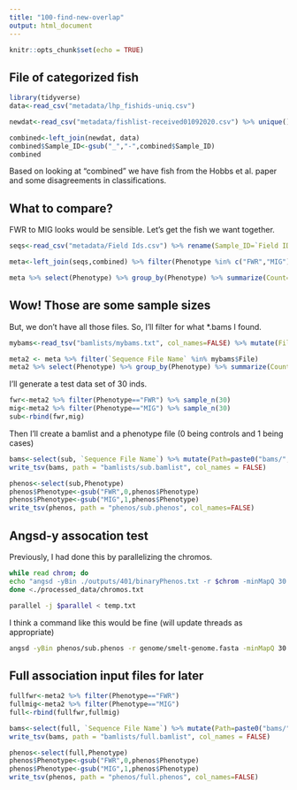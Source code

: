 ```yaml
---
title: "100-find-new-overlap"
output: html_document
---
```


```r
knitr::opts_chunk$set(echo = TRUE)
```

## File of categorized fish

```r
library(tidyverse)
data<-read_csv("metadata/lhp_fishids-uniq.csv")

newdat<-read_csv("metadata/fishlist-received01092020.csv") %>% unique() %>% rename(Sample_ID=fishid) %>% rename(Phenotype=`supervised assignments`)

combined<-left_join(newdat, data) 
combined$Sample_ID<-gsub("_","-",combined$Sample_ID)
combined
```

Based on looking at "combined" we have fish from the Hobbs et al. paper and some disagreements in classifications.

## What to compare?
FWR to MIG looks would be sensible. Let's get the fish we want together.

```r

seqs<-read_csv("metadata/Field Ids.csv") %>% rename(Sample_ID=`Field ID`)

meta<-left_join(seqs,combined) %>% filter(Phenotype %in% c("FWR","MIG"))

meta %>% select(Phenotype) %>% group_by(Phenotype) %>% summarize(Count=n())
```

## Wow! Those are some sample sizes

But, we don't have all those files. So, I'll filter for what *.bams I found.
```r
mybams<-read_tsv("bamlists/mybams.txt", col_names=FALSE) %>% mutate(File=gsub(".sort-n.fixmate-m.sort.markdup-r.bam","",X1))

meta2 <- meta %>% filter(`Sequence File Name` %in% mybams$File)
meta2 %>% select(Phenotype) %>% group_by(Phenotype) %>% summarize(Count=n())
```

I'll generate a test data set of 30 inds.

```r
fwr<-meta2 %>% filter(Phenotype=="FWR") %>% sample_n(30)
mig<-meta2 %>% filter(Phenotype=="MIG") %>% sample_n(30)
sub<-rbind(fwr,mig)
```

Then I'll create a bamlist and a phenotype file (0 being controls and 1 being cases)

```r
bams<-select(sub, `Sequence File Name`) %>% mutate(Path=paste0("bams/",`Sequence File Name`,".sort-n.fixmate-m.sort.markdup-r.bam")) %>% select(Path)
write_tsv(bams, path = "bamlists/sub.bamlist", col_names = FALSE)

phenos<-select(sub,Phenotype)
phenos$Phenotype<-gsub("FWR",0,phenos$Phenotype)
phenos$Phenotype<-gsub("MIG",1,phenos$Phenotype)
write_tsv(phenos, path = "phenos/sub.phenos", col_names=FALSE)

```

## Angsd-y assocation test

Previously, I had done this by parallelizing the chromos.

```sh
while read chrom; do
echo "angsd -yBin ./outputs/401/binaryPhenos.txt -r $chrom -minMapQ 30 -minQ 20 -minInd 12 -doAsso 1 -GL 1 -out ./outputs/401/$bamlist/$chrom -doMajorMinor 1 -doMaf 1 -SNP_pval 1e-6 -bam ./bamlists/$bamlist.bamlist -P $threads" >> temp.txt
done <./processed_data/chromos.txt

parallel -j $parallel < temp.txt
```

I think a command like this would be fine (will update threads as appropriate)

```sh

angsd -yBin phenos/sub.phenos -r genome/smelt-genome.fasta -minMapQ 30 -minQ 20 -minInd 27 -doAsso 1 -GL 1 -out outputs/200/sub -doMajorMinor 1 -doMaf 1 -SNP_pval 1e-6 -bam bamlist/sub.bamlist -P $threads

```

## Full association input files for later
```r
fullfwr<-meta2 %>% filter(Phenotype=="FWR") 
fullmig<-meta2 %>% filter(Phenotype=="MIG") 
full<-rbind(fullfwr,fullmig)

bams<-select(full, `Sequence File Name`) %>% mutate(Path=paste0("bams/",`Sequence File Name`,".sort-n.fixmate-m.sort.markdup-r.bam")) %>% select(Path)
write_tsv(bams, path = "bamlists/full.bamlist", col_names = FALSE)

phenos<-select(full,Phenotype)
phenos$Phenotype<-gsub("FWR",0,phenos$Phenotype)
phenos$Phenotype<-gsub("MIG",1,phenos$Phenotype)
write_tsv(phenos, path = "phenos/full.phenos", col_names=FALSE)
```

